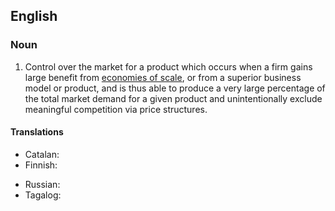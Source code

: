 ==English==

===Noun===
{{wikipedia}}
{{en-noun|natural monopolies}}
# Control over the market for a product which occurs when a firm gains large benefit from [[economies of scale]], or from a superior business model or product, and is thus able to produce a very large percentage of the total market demand for a given product and unintentionally exclude meaningful competition via price structures.

====Translations====
{{trans-top|type of monopoly}}
* Catalan: {{t+|ca|monopoli natural|m}}
* Finnish: {{t|fi|luonnollinen monopoli}}
{{trans-mid}}
* Russian: {{t|ru|есте́ственная монопо́лия|f}}
* Tagalog: {{t|tl|likas na sarilakal}}
{{trans-bottom}}